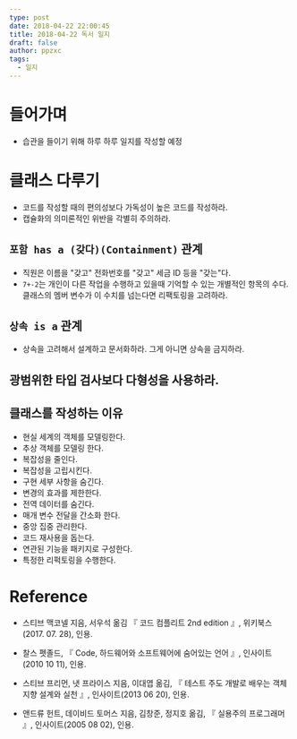 ```yaml
---
type: post
date: 2018-04-22 22:00:45
title: 2018-04-22 독서 일지
draft: false
author: ppzxc
tags:
  - 일지
---
```


# 들어가며

- 습관을 들이기 위해 하루 하루 일지를 작성할 예정

# 클래스 다루기

- 코드를 작성할 때의 편의성보다 가독성이 높은 코드를 작성하라.
- 캡슐화의 의미론적인 위반을 각별히 주의하라.

## `포함 has a (갖다)(Containment)` 관계

- 직원은 이름을 "갖고" 전화번호를 "갖고" 세금 ID 등을 "갖는"다.
- `7+-2`는 개인이 다른 작업을 수행하고 있을때 기억할 수 있는 개별적인 항목의 수다. 클래스의 멤버 변수가 이 수치를 넘는다면 리팩토링을 고려하라.

## `상속 is a` 관계

- 상속을 고려해서 설계하고 문서화하라. 그게 아니면 상속을 금지하라.

## 광범위한 타입 검사보다 다형성을 사용하라.

## 클래스를 작성하는 이유

- 현실 세계의 객체를 모델링한다.
- 추상 객체를 모델링 한다.
- 복잡성을 줄인다.
- 복잡성을 고립시킨다.
- 구현 세부 사항을 숨긴다.
- 변경의 효과를 제한한다.
- 전역 데이터를 숨긴다.
- 매개 변수 전달을 간소화 한다.
- 중앙 집중 관리한다.
- 코드 재사용을 돕는다.
- 연관된 기능을 패키지로 구성한다.
- 특정한 리퍽토링을 수행한다.

# Reference

- 스티브 맥코넬 지음, 서우석 옮김 『 코드 컴플리트 2nd edition 』, 위키북스(2017. 07. 28), 인용.

- 찰스 펫졸드, 『 Code, 하드웨어와 소프트웨어에 숨어있는 언어 』, 인사이트(2010 10 11), 인용.
- 스티브 프리먼, 냇 프라이스 지음, 이대엽 옮김, 『 테스트 주도 개발로 배우는 객체 지향 설계와 실천 』, 인사이트(2013 06 20), 인용.
- 앤드류 헌트, 데이비드 토머스 지음, 김창준, 정지호 옮김, 『 실용주의 프로그래머 』, 인사이트(2005 08 02), 인용.
